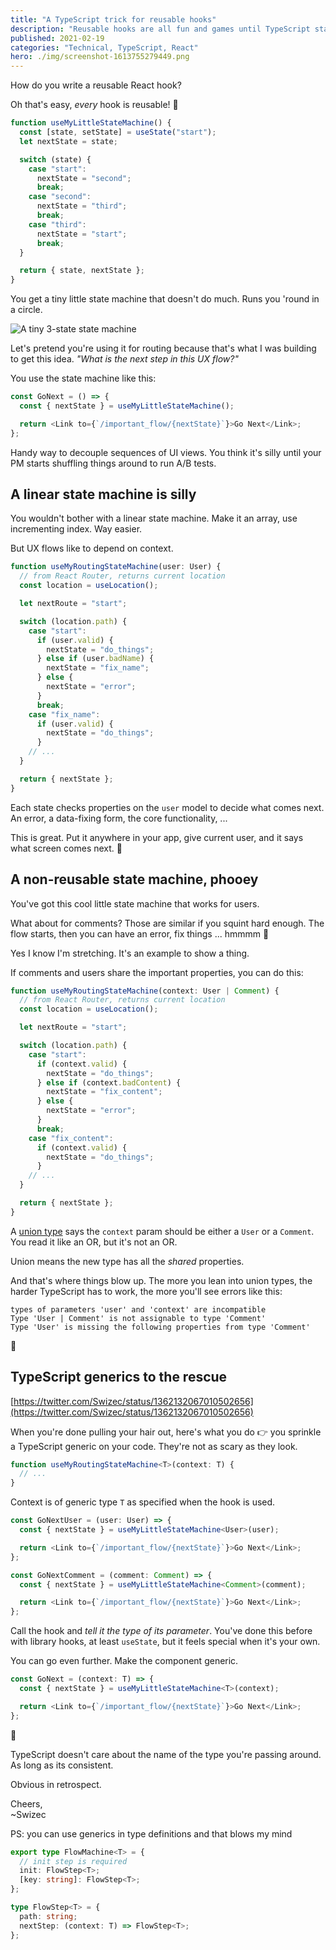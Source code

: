```yaml
---
title: "A TypeScript trick for reusable hooks"
description: "Reusable hooks are all fun and games until TypeScript starts yelling at you about incompatible types."
published: 2021-02-19
categories: "Technical, TypeScript, React"
hero: ./img/screenshot-1613755279449.png
---
```


How do you write a reusable React hook?

Oh that's easy, _every_ hook is reusable! 🥳

```typescript
function useMyLittleStateMachine() {
  const [state, setState] = useState("start");
  let nextState = state;

  switch (state) {
    case "start":
      nextState = "second";
      break;
    case "second":
      nextState = "third";
      break;
    case "third":
      nextState = "start";
      break;
  }

  return { state, nextState };
}
```

You get a tiny little state machine that doesn't do much. Runs you 'round in a circle.

![A tiny 3-state state machine](./img/A-tiny-3-state-state-machinecfj67g.png)

Let's pretend you're using it for routing because that's what I was building to get this idea. _"What is the next step in this UX flow?"_

You use the state machine like this:

```typescript
const GoNext = () => {
  const { nextState } = useMyLittleStateMachine();

  return <Link to={`/important_flow/{nextState}`}>Go Next</Link>;
};
```

Handy way to decouple sequences of UI views. You think it's silly until your PM starts shuffling things around to run A/B tests.

## A linear state machine is silly

You wouldn't bother with a linear state machine. Make it an array, use incrementing index. Way easier.

But UX flows like to depend on context.

```typescript
function useMyRoutingStateMachine(user: User) {
  // from React Router, returns current location
  const location = useLocation();

  let nextRoute = "start";

  switch (location.path) {
    case "start":
      if (user.valid) {
        nextState = "do_things";
      } else if (user.badName) {
        nextState = "fix_name";
      } else {
        nextState = "error";
      }
      break;
    case "fix_name":
      if (user.valid) {
        nextState = "do_things";
      }
    // ...
  }

  return { nextState };
}
```

Each state checks properties on the `user` model to decide what comes next. An error, a data-fixing form, the core functionality, ...

This is great. Put it anywhere in your app, give current user, and it says what screen comes next. 🥳

## A non-reusable state machine, phooey

You've got this cool little state machine that works for users.

What about for comments? Those are similar if you squint hard enough. The flow starts, then you can have an error, fix things ... hmmmm 🤔

Yes I know I'm stretching. It's an example to show a thing.

If comments and users share the important properties, you can do this:

```typescript
function useMyRoutingStateMachine(context: User | Comment) {
  // from React Router, returns current location
  const location = useLocation();

  let nextRoute = "start";

  switch (location.path) {
    case "start":
      if (context.valid) {
        nextState = "do_things";
      } else if (context.badContent) {
        nextState = "fix_content";
      } else {
        nextState = "error";
      }
      break;
    case "fix_content":
      if (context.valid) {
        nextState = "do_things";
      }
    // ...
  }

  return { nextState };
}
```

A [union type](https://www.typescriptlang.org/docs/handbook/unions-and-intersections.html#union-types) says the `context` param should be either a `User` or a `Comment`. You read it like an OR, but it's not an OR.

Union means the new type has all the _shared_ properties.

And that's where things blow up. The more you lean into union types, the harder TypeScript has to work, the more you'll see errors like this:

```
types of parameters 'user' and 'context' are incompatible
Type 'User | Comment' is not assignable to type 'Comment'
Type 'User' is missing the following properties from type 'Comment'
```

💩

## TypeScript generics to the rescue

[https://twitter.com/Swizec/status/1362132067010502656](https://twitter.com/Swizec/status/1362132067010502656)

When you're done pulling your hair out, here's what you do 👉 you sprinkle a TypeScript generic on your code. They're not as scary as they look.

```typescript
function useMyRoutingStateMachine<T>(context: T) {
  // ...
}
```

Context is of generic type `T` as specified when the hook is used.

```typescript
const GoNextUser = (user: User) => {
  const { nextState } = useMyLittleStateMachine<User>(user);

  return <Link to={`/important_flow/{nextState}`}>Go Next</Link>;
};

const GoNextComment = (comment: Comment) => {
  const { nextState } = useMyLittleStateMachine<Comment>(comment);

  return <Link to={`/important_flow/{nextState}`}>Go Next</Link>;
};
```

Call the hook and _tell it the type of its parameter_. You've done this before with library hooks, at least `useState`, but it feels special when it's your own.

You can go even further. Make the component generic.

```typescript
const GoNext = (context: T) => {
  const { nextState } = useMyLittleStateMachine<T>(context);

  return <Link to={`/important_flow/{nextState}`}>Go Next</Link>;
};
```

🤯

TypeScript doesn't care about the name of the type you're passing around. As long as its consistent.

Obvious in retrospect.

Cheers,<br/>
~Swizec

PS: you can use generics in type definitions and that blows my mind

```typescript
export type FlowMachine<T> = {
  // init step is required
  init: FlowStep<T>;
  [key: string]: FlowStep<T>;
};

type FlowStep<T> = {
  path: string;
  nextStep: (context: T) => FlowStep<T>;
};
```
